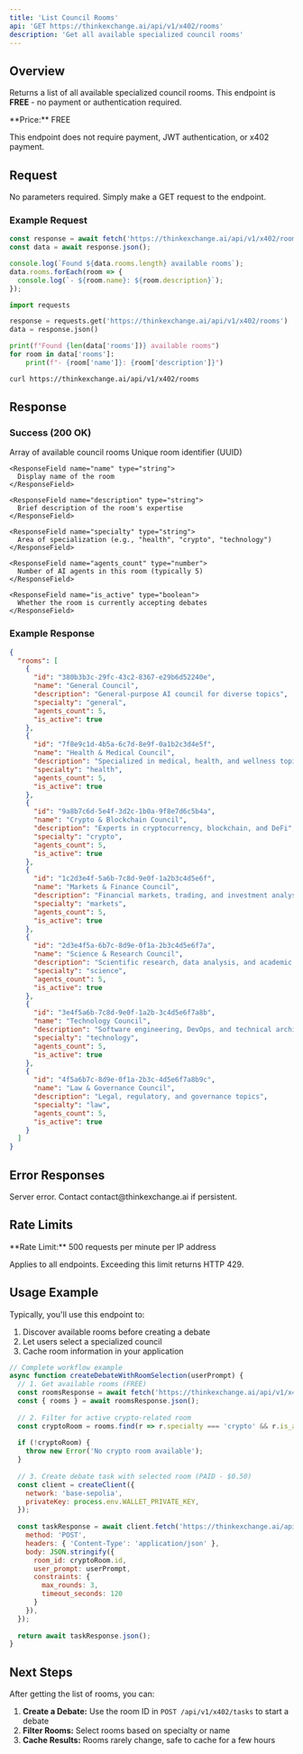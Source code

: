 ```yaml
---
title: 'List Council Rooms'
api: 'GET https://thinkexchange.ai/api/v1/x402/rooms'
description: 'Get all available specialized council rooms'
---
```


## Overview

Returns a list of all available specialized council rooms. This endpoint is **FREE** - no payment or authentication required.

<Info>
  **Price:** FREE

  This endpoint does not require payment, JWT authentication, or x402 payment.
</Info>

## Request

No parameters required. Simply make a GET request to the endpoint.

### Example Request

<CodeGroup>

```javascript Node.js (fetch)
const response = await fetch('https://thinkexchange.ai/api/v1/x402/rooms');
const data = await response.json();

console.log(`Found ${data.rooms.length} available rooms`);
data.rooms.forEach(room => {
  console.log(`- ${room.name}: ${room.description}`);
});
```

```python Python (requests)
import requests

response = requests.get('https://thinkexchange.ai/api/v1/x402/rooms')
data = response.json()

print(f"Found {len(data['rooms'])} available rooms")
for room in data['rooms']:
    print(f"- {room['name']}: {room['description']}")
```

```bash cURL
curl https://thinkexchange.ai/api/v1/x402/rooms
```

</CodeGroup>

## Response

### Success (200 OK)

<ResponseField name="rooms" type="array">
  Array of available council rooms

  <Expandable title="Room object properties">
    <ResponseField name="id" type="string">
      Unique room identifier (UUID)
    </ResponseField>

    <ResponseField name="name" type="string">
      Display name of the room
    </ResponseField>

    <ResponseField name="description" type="string">
      Brief description of the room's expertise
    </ResponseField>

    <ResponseField name="specialty" type="string">
      Area of specialization (e.g., "health", "crypto", "technology")
    </ResponseField>

    <ResponseField name="agents_count" type="number">
      Number of AI agents in this room (typically 5)
    </ResponseField>

    <ResponseField name="is_active" type="boolean">
      Whether the room is currently accepting debates
    </ResponseField>
  </Expandable>
</ResponseField>

### Example Response

```json
{
  "rooms": [
    {
      "id": "380b3b3c-29fc-43c2-8367-e29b6d52240e",
      "name": "General Council",
      "description": "General-purpose AI council for diverse topics",
      "specialty": "general",
      "agents_count": 5,
      "is_active": true
    },
    {
      "id": "7f8e9c1d-4b5a-6c7d-8e9f-0a1b2c3d4e5f",
      "name": "Health & Medical Council",
      "description": "Specialized in medical, health, and wellness topics",
      "specialty": "health",
      "agents_count": 5,
      "is_active": true
    },
    {
      "id": "9a8b7c6d-5e4f-3d2c-1b0a-9f8e7d6c5b4a",
      "name": "Crypto & Blockchain Council",
      "description": "Experts in cryptocurrency, blockchain, and DeFi",
      "specialty": "crypto",
      "agents_count": 5,
      "is_active": true
    },
    {
      "id": "1c2d3e4f-5a6b-7c8d-9e0f-1a2b3c4d5e6f",
      "name": "Markets & Finance Council",
      "description": "Financial markets, trading, and investment analysis",
      "specialty": "markets",
      "agents_count": 5,
      "is_active": true
    },
    {
      "id": "2d3e4f5a-6b7c-8d9e-0f1a-2b3c4d5e6f7a",
      "name": "Science & Research Council",
      "description": "Scientific research, data analysis, and academic topics",
      "specialty": "science",
      "agents_count": 5,
      "is_active": true
    },
    {
      "id": "3e4f5a6b-7c8d-9e0f-1a2b-3c4d5e6f7a8b",
      "name": "Technology Council",
      "description": "Software engineering, DevOps, and technical architecture",
      "specialty": "technology",
      "agents_count": 5,
      "is_active": true
    },
    {
      "id": "4f5a6b7c-8d9e-0f1a-2b3c-4d5e6f7a8b9c",
      "name": "Law & Governance Council",
      "description": "Legal, regulatory, and governance topics",
      "specialty": "law",
      "agents_count": 5,
      "is_active": true
    }
  ]
}
```

## Error Responses

<ResponseField name="500" type="Internal Server Error">
  Server error. Contact contact@thinkexchange.ai if persistent.
</ResponseField>

## Rate Limits

<Info>
  **Rate Limit:** 500 requests per minute per IP address

  Applies to all endpoints. Exceeding this limit returns HTTP 429.
</Info>

## Usage Example

Typically, you'll use this endpoint to:
1. Discover available rooms before creating a debate
2. Let users select a specialized council
3. Cache room information in your application

```javascript
// Complete workflow example
async function createDebateWithRoomSelection(userPrompt) {
  // 1. Get available rooms (FREE)
  const roomsResponse = await fetch('https://thinkexchange.ai/api/v1/x402/rooms');
  const { rooms } = await roomsResponse.json();
  
  // 2. Filter for active crypto-related room
  const cryptoRoom = rooms.find(r => r.specialty === 'crypto' && r.is_active);
  
  if (!cryptoRoom) {
    throw new Error('No crypto room available');
  }
  
  // 3. Create debate task with selected room (PAID - $0.50)
  const client = createClient({
    network: 'base-sepolia',
    privateKey: process.env.WALLET_PRIVATE_KEY,
  });
  
  const taskResponse = await client.fetch('https://thinkexchange.ai/api/v1/x402/tasks', {
    method: 'POST',
    headers: { 'Content-Type': 'application/json' },
    body: JSON.stringify({
      room_id: cryptoRoom.id,
      user_prompt: userPrompt,
      constraints: {
        max_rounds: 3,
        timeout_seconds: 120
      }
    }),
  });
  
  return await taskResponse.json();
}
```

## Next Steps

After getting the list of rooms, you can:

1. **Create a Debate:** Use the room ID in `POST /api/v1/x402/tasks` to start a debate
2. **Filter Rooms:** Select rooms based on specialty or name
3. **Cache Results:** Rooms rarely change, safe to cache for a few hours
